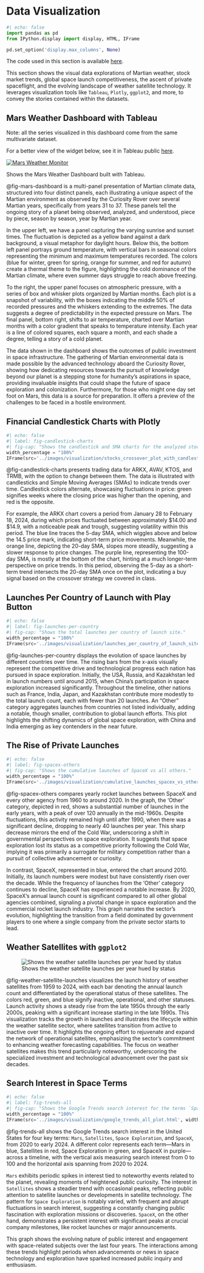 # Data Visualization

```python
#| echo: false
import pandas as pd
from IPython.display import display, HTML, IFrame

pd.set_option('display.max_columns', None) 

```

::: {.callout-note appearance="simple"}

The code used in this section is available [here](https://github.com/vdelimad/5600_project/tree/main/notebooks/3_visualization).

::: 

This section shows the visual data explorations of Martian weather, stock market trends, global space launch competitiveness, the ascent of private spaceflight, and the evolving landscape of weather satellite technology. It leverages visualization tools like `Tableau`, `Plotly`, `ggplot2`, and more, to convey the stories contained within the datasets. 




<!-- ==================================================
      Mars Weather Dashboard with Tableau
================================================== -->


## Mars Weather Dashboard with Tableau

::: {.callout-note appearance="simple"}

Note: all the series visualized in this dashboard come from the same multivariate dataset.

::: 

For a better view of the widget below, see it in Tableau public [here](https://public.tableau.com/views/mars_weather_dashboard/MarsWeatherMonitor?:language=en-US&:sid=&:display_count=n&:origin=viz_share_link).


::: {#fig-mars-dashboard}


```{=html}

<div class='tableauPlaceholder' id='viz1708532854437' style='position: relative'><noscript><a href='#'><img alt='Mars Weather Monitor ' src='https:&#47;&#47;public.tableau.com&#47;static&#47;images&#47;ma&#47;mars_weather_dashboard&#47;MarsWeatherMonitor&#47;1_rss.png' style='border: none' /></a></noscript><object class='tableauViz'  style='display:none;'><param name='host_url' value='https%3A%2F%2Fpublic.tableau.com%2F' /> <param name='embed_code_version' value='3' /> <param name='site_root' value='' /><param name='name' value='mars_weather_dashboard&#47;MarsWeatherMonitor' /><param name='tabs' value='no' /><param name='toolbar' value='yes' /><param name='static_image' value='https:&#47;&#47;public.tableau.com&#47;static&#47;images&#47;ma&#47;mars_weather_dashboard&#47;MarsWeatherMonitor&#47;1.png' /> <param name='animate_transition' value='yes' /><param name='display_static_image' value='yes' /><param name='display_spinner' value='yes' /><param name='display_overlay' value='yes' /><param name='display_count' value='yes' /><param name='language' value='en-US' /></object></div>                

<script type='text/javascript'>                    var divElement = document.getElementById('viz1708532854437');                    var vizElement = divElement.getElementsByTagName('object')[0];                    if ( divElement.offsetWidth > 800 ) { vizElement.style.width='1000px';vizElement.style.height='827px';} else if ( divElement.offsetWidth > 500 ) { vizElement.style.width='700px';vizElement.style.height='850px';} else { vizElement.style.width='100%';vizElement.style.height='1327px';}                     var scriptElement = document.createElement('script');                    scriptElement.src = 'https://public.tableau.com/javascripts/api/viz_v1.js';                    vizElement.parentNode.insertBefore(scriptElement, vizElement);                </script>

```

Shows the Mars Weather Dashboard built with Tableau.

:::


@fig-mars-dashboard is a multi-panel presentation of Martian climate data, structured into four distinct panels, each illustrating a unique aspect of the Martian environment as observed by the Curiosity Rover over several Martian years, specifically from years 31 to 37. These panels tell the ongoing story of a planet being observed, analyzed, and understood, piece by piece, season by season, year by Martian year.

In the upper left, we have a panel capturing the varying sunrise and sunset times. The fluctuation is depicted as a yellow band against a dark background, a visual metaphor for daylight hours. Below this, the bottom left panel portrays ground temperature, with vertical bars in seasonal colors representing the minimum and maximum temperatures recorded. The colors (blue for winter, green for spring, orange for summer, and red for autumn) create a thermal theme to the figure, highlighting the cold dominance of the Martian climate, where even summer days struggle to reach above freezing.

To the right, the upper panel focuses on atmospheric pressure, with a series of box and whisker plots organized by Martian months. Each plot is a snapshot of variability, with the boxes indicating the middle 50% of recorded pressures and the whiskers extending to the extremes. The data suggests a degree of predictability in the expected pressure on Mars. The final panel, bottom right, shifts to air temperature, charted over Martian months with a color gradient that speaks to temperature intensity. Each year is a line of colored squares, each square a month, and each shade a degree, telling a story of a cold planet.

The data shown in the dashboard shows the outcomes of public investment in space infrastructure. The gathering of Martian environmental data is made possible by the advanced technology aboard the Curiosity Rover, showing how dedicating resources towards the pursuit of knowledge beyond our planet is a stepping stone for humanity's aspirations in space, providing invaluable insights that could shape the future of space exploration and colonization. Furthermore, for those who might one day set foot on Mars, this data is a source for preparation. It offers a preview of the challenges to be faced in a hostile environment.




<!-- ==================================================
      Financial Candlestick Charts with Plotly
================================================== -->


## Financial Candlestick Charts with Plotly


```python
#| echo: false
#| label: fig-candlestick-charts
#| fig-cap: "Shows the candlestick and SMA charts for the analyzed stocks."
width_percentage = "100%"
IFrame(src='../images/visualization/stocks_crossover_plot_with_candlesticks_with_dropdown.html', width=width_percentage, height=570)
```

@fig-candlestick-charts presents trading data for ARKX, AVAV, KTOS, and TRMB, with the option to change between them. The data is illustrated with candlesticks and Simple Moving Averages (SMAs) to indicate trends over time. Candlestick colors alternate, showcasing fluctuations in price: green signifies weeks where the closing price was higher than the opening, and red is the opposite. 

For example, the ARKX chart covers a period from January 28 to February 18, 2024, during which prices fluctuated between approximately $14.00 and $14.9, with a noticeable peak and trough, suggesting volatility within this period. The blue line traces the 5-day SMA, which wiggles above and below the 14.5 price mark, indicating short-term price movements. Meanwhile, the orange line, depicting the 20-day SMA, slopes more steadily, suggesting a slower response to price changes. The purple line, representing the 100-day SMA, is mostly at the bottom of the chart, hinting at a much longer-term perspective on price trends. In this period, observing the 5-day as a short-term trend intersects the 20-day SMA once on the plot, indicating a buy signal based on the crossover strategy we covered in class.




<!-- ==================================================
      Launches Per Country of Launch with Play Button
================================================== -->


## Launches Per Country of Launch with Play Button


```python
#| echo: false
#| label: fig-launches-per-country
#| fig-cap: "Shows the total launches per country of launch site."
width_percentage = "100%"
IFrame(src='../images/visualization/launches_per_country_of_launch_site.html', width=width_percentage, height=570)
```

@fig-launches-per-country displays the evolution of space launches by different countries over time. The rising bars from the x-axis visually represent the competitive drive and technological progress each nation has pursued in space exploration. Initially, the USA, Russia, and Kazakhstan led in launch numbers until around 2015, when China's participation in space exploration increased significantly. Throughout the timeline, other nations such as France, India, Japan, and Kazakhstan contribute more modestly to the total launch count, each with fewer than 20 launches. An "Other" category aggregates launches from countries not listed individually, adding a notable, though smaller, contribution to global launch efforts. This plot highlights the shifting dynamics of global space exploration, with China and India emerging as key contenders in the near future.



<!-- ==================================================
      The Rise of Private Launches
================================================== -->


## The Rise of Private Launches


```python
#| echo: false
#| label: fig-spacex-others
#| fig-cap: "Shows the cumulative launches of SpaceX vs all others."
width_percentage = "100%"
IFrame(src='../images/visualization/cumulative_launches_spacex_vs_others.html', width=width_percentage, height=570)
```

@fig-spacex-others compares yearly rocket launches between SpaceX and every other agency from 1960 to around 2020. In the graph, the 'Other' category, depicted in red, shows a substantial number of launches in the early years, with a peak of over 120 annually in the mid-1960s. Despite fluctuations, this activity remained high until after 1990, when there was a significant decline, dropping to nearly 40 launches per year. This sharp decrease mirrors the end of the Cold War, underscoring a shift in governmental perspectives on space exploration. It suggests that space exploration lost its status as a competitive priority following the Cold War, implying it was primarily a surrogate for military competition rather than a pursuit of collective advancement or curiosity.

In contrast, SpaceX, represented in blue, entered the chart around 2010. Initially, its launch numbers were modest but have consistently risen over the decade. While the frequency of launches from the 'Other' category continues to decline, SpaceX has experienced a notable increase. By 2020, SpaceX's annual launch count is significant compared to all other global agencies combined, signaling a pivotal change in space exploration and the commercial rocket launch industry. This graph narrates the sector's evolution, highlighting the transition from a field dominated by government players to one where a single company from the private sector starts to lead.




<!-- ==================================================
      Weather Satellites with `ggplot2`
================================================== -->


## Weather Satellites with `ggplot2`


![Shows the weather satellite launches per year hued by status](../images/visualization/oscar_satellites_status.jpeg){#fig-weather-satellite-launches}

@fig-weather-satellite-launches visualizes the launch history of weather satellites from 1959 to 2024, with each bar denoting the annual launch count and differentiated by the operational status of these satellites. The colors red, green, and blue signify inactive, operational, and other statuses. Launch activity shows a steady rise from the late 1950s through the early 2000s, peaking with a significant increase starting in the late 1990s. This visualization tracks the growth in launches and illustrates the lifecycle within the weather satellite sector, where satellites transition from active to inactive over time. It highlights the ongoing effort to rejuvenate and expand the network of operational satellites, emphasizing the sector's commitment to enhancing weather forecasting capabilities. The focus on weather satellites makes this trend particularly noteworthy, underscoring the specialized investment and technological advancement over the past six decades.



<!-- ==================================================
      Search Interest in Space Terms
================================================== -->

## Search Interest in Space Terms


```python
#| echo: false
#| label: fig-trends-all
#| fig-cap: "Shows the Google Trends search interest for the terms `Space Exploration`, `Mars`, `SpaceX`, and `Space Exploration`."
width_percentage = "100%"
IFrame(src='../images/visualization/google_trends_all_plot.html', width=width_percentage, height=570)
```

@fig-trends-all shows the Google Trends search interest in the United States for four key terms: `Mars`, `Satellites`, `Space Exploration`, and `SpaceX`, from 2020 to early 2024. A different color represents each term—Mars in blue, Satellites in red, Space Exploration in green, and SpaceX in purple—across a timeline, with the vertical axis measuring search interest from 0 to 100 and the horizontal axis spanning from 2020 to 2024.

`Mars` exhibits periodic spikes in interest tied to noteworthy events related to the planet, revealing moments of heightened public curiosity. The interest in `Satellites` shows a steadier trend with occasional peaks, reflecting public attention to satellite launches or developments in satellite technology. The pattern for `Space Exploration` is notably varied, with frequent and abrupt fluctuations in search interest, suggesting a constantly changing public fascination with exploration missions or discoveries. `SpaceX`, on the other hand, demonstrates a persistent interest with significant peaks at crucial company milestones, like rocket launches or major announcements.

This graph shows the evolving nature of public interest and engagement with space-related subjects over the last four years. The interactions among these trends highlight periods when advancements or news in space technology and exploration have sparked increased public inquiry and enthusiasm.


